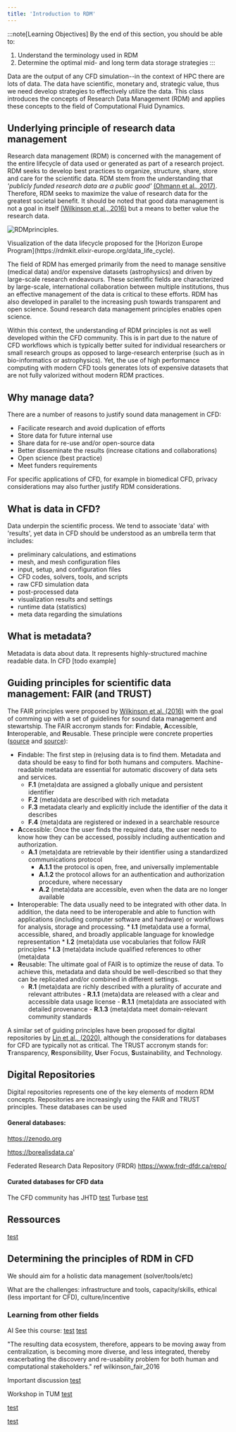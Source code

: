 ```yaml
---
title: 'Introduction to RDM'
---
```


:::note[Learning Objectives]
By the end of this section, you should be able to:
1. Understand the terminology used in RDM
2. Determine the optimal mid- and long term data storage strategies
:::

Data are the output of any CFD simulation--in the context of HPC there are lots of data. The data have scientific, monetary and, strategic value, thus we need develop strategies to effectively utilize the data. This class introduces the concepts of Research Data Management (RDM) and applies these concepts to the field of Computational Fluid Dynamics. 


## Underlying principle of research data management
Research data management (RDM) is concerned with the management of the entire lifecycle of data used or generated as part of a research project. RDM seeks to develop best practices to organize, structure, share, store and care for the scientific data. RDM stem from the understanding that *'publicly funded research data are a public good'*   [(Ohmann et al., 2017)](https://bmjopen.bmj.com/content/7/12/e018647).  Therefore, RDM seeks to maximize the  value of research data for the greatest societal benefit. It should be noted that good data management is not a goal in itself  [(Wilkinson et al., 2016)](https://www.nature.com/articles/sdata201618) but a means to better value the research data.

![RDMprinciples.](../../../assets/figs_section3/ARC4CFD_RDM_lifecycle.png "RDM Lifecycle")
<Caption>Visualization of the data lifecycle proposed for the  [Horizon Europe Program](https://rdmkit.elixir-europe.org/data_life_cycle). </Caption>

The field of RDM has emerged primarily from the need to manage sensitive (medical data) and/or expensive datasets (astrophysics) and driven by large-scale research endeavours. These scientific fields are characterized by large-scale, international collaboration between multiple institutions, thus an effective management of the data is critical to these efforts. RDM has also developed in parallel to the increasing push towards transparent and open science. Sound research data management principles enables open science. 


Within this context, the understanding of RDM principles is not as well developed within the CFD community. This is in part due to the nature of CFD workflows which is typically better suited for individual researchers or small research groups as opposed to large-research enterprise (such as in bio-informatics or astrophysics).  Yet, the use of high performance computing with modern CFD tools generates lots of expensive datasets that are not fully valorized without modern RDM practices.


## Why manage data?
There are a number of reasons to justify sound data management in CFD:

   -  Facilicate research and avoid duplication of efforts
   -  Store data for future internal use
   -  Share data for re-use and/or open-source data
   -  Better disseminate the results (increase citations and collaborations)
   -  Open science (best practice)
   -  Meet funders requirements
  
  For specific applications of CFD, for example in biomedical CFD, privacy considerations may also further justify RDM considerations.



## What is data in CFD?
Data underpin the scientific process.  We tend to associate 'data' with 'results', yet data in CFD should be understood as an umbrella  term that includes:

 -  preliminary calculations, and estimations
 -  mesh, and mesh configuration files
 -  input, setup, and configuration files 
 -  CFD codes, solvers, tools, and scripts
 -  raw CFD simulation data
 -  post-processed data
 -  visualization results and settings
 -  runtime data (statistics)
 -  meta data regarding the simulations 

## What is metadata?
Metadata is data about data. It represents highly-structured machine readable data. In CFD [todo example]






## Guiding principles for scientific data management: FAIR (and  TRUST)
The FAIR principles  were proposed by [Wilkinson et al. (2016)](https://www.nature.com/articles/sdata201618) with the goal of comming up with a set of guidelines for sound data management and stewartship. The FAIR accronym stands for: **F**indable, **A**ccessible, **I**nteroperable, and **R**eusable.  These principle were concrete properties ([source](https://www.nature.com/articles/sdata201618)  and [source](https://science.gc.ca/site/science/en/interagency-research-funding/policies-and-guidelines/research-data-management/tri-agency-research-data-management-policy-frequently-asked-questions)):

  -  **F**indable: The first step in (re)using data is to find them. Metadata and data should be easy to find for both humans and computers. Machine-readable metadata are essential for automatic discovery of data sets and services.
      * **F.1** (meta)data are assigned a globally unique and persistent identifier
      * **F.2** (meta)data are described with rich metadata
      * **F.3** metadata clearly and explicitly include the identifier of the data it describes
      * **F.4** (meta)data are registered or indexed in a searchable resource
  -  **A**ccessible: Once the user finds the required data, the user needs to know how they can be accessed, possibly including authentication and authorization.
      * **A.1** (meta)data are retrievable by their identifier using a standardized communications protocol
        - **A.1.1** the protocol is open, free, and universally implementable
        - **A.1.2** the protocol allows for an authentication and authorization procedure, where necessary
        * **A.2** (meta)data are accessible, even when the data are no longer available
  -  **I**nteroperable:  The data usually need to be integrated with other data. In addition, the data need to be interoperable and able to function with applications (including computer software and hardware) or workflows for analysis, storage and processing.
    * **I.1** (meta)data use a formal, accessible, shared, and broadly applicable language for knowledge representation
    * **I.2** (meta)data use vocabularies that follow FAIR principles
    * **I.3** (meta)data include qualified references to other (meta)data
  -  **R**eusable: The ultimate goal of FAIR is to optimize the reuse of data. To achieve this, metadata and data should be well-described so that they can be replicated and/or combined in different settings.
      * **R.1** (meta)data are richly described with a plurality of accurate and relevant attributes
            - **R.1.1**  (meta)data are released with a clear and accessible data usage license
            - **R.1.1**  (meta)data are associated with detailed provenance
            - **R.1.3**  (meta)data meet domain-relevant community standards

A similar set of guiding principles have been proposed for digital repositories by [Lin et al., (2020)](https://www.nature.com/articles/s41597-020-0486-7), although the considerations for databases for CFD are typically not as critical. The TRUST accronym stands for: **T**ransparency, **R**esponsibility, **U**ser Focus, **S**ustainability, and **T**echnology.




## Digital Repositories
Digital repositories represents one of the key elements of modern RDM concepts. Repositories are increasingly using the FAIR and TRUST principles. These databases can be used



#### General databases:
https://zenodo.org

https://borealisdata.ca'

Federated Research Data Repository (FRDR)
https://www.frdr-dfdr.ca/repo/



####  Curated databases for CFD data
The CFD community has 
JHTD [test](https://turbulence.pha.jhu.edu)
Turbase [test](https://turbase.cineca.it/init/routes/#/logging/welcome)









## Ressources
[test](https://scienceeurope.org/media/4brkxxe5/se_rdm_practical_guide_extended_final.pdf)





## Determining the principles of RDM in CFD

We should aim for a holistic data management (solver/tools/etc)

What are the challenges: infrastructure and tools, capacity/skills, ethical (less important for CFD), culture/incentive




### Learning from other fields 
AI
See this course: [test](https://thodrek.github.io/CS839_spring18/)
[test](https://fullstackdeeplearning.com/spring2021/lecture-8/)



"The resulting data ecosystem, therefore, appears to be moving away from centralization, is becoming more diverse, and less integrated, thereby exacerbating the discovery and re-usability problem for both human and computational stakeholders." ref wilkinson_fair_2016

Important discussion [test](https://towardsdatascience.com/data-entropy-more-data-more-problems-fa889a9dd0ec)


Workshop in TUM
[test](https://zenodo.org/records/7785532#.ZCw4h85ByUk)

[test](https://nfdi4ing.de)

[test](https://www.youtube.com/watch?v=3sDhQRIYUmA)
